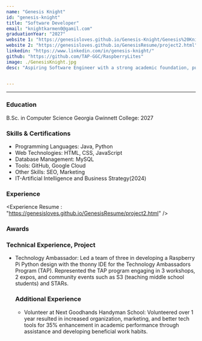 ```yaml
---
name: "Genesis Knight"
id: "genesis-knight"
title: "Software Developer"
email: "knightkarmen0@gamil.com"
graduationYear: "2027"
website 1: "https://genesisloves.github.io/Genesis-Knight/Genesis%20Knight.html"
website 2: "https://genesisloves.github.io/GenesisResume/project2.html"
linkedin: "https://www.linkedin.com/in/genesis-knight/"
github: "https://github.com/TAP-GGC/RaspberryLites"
image: ./GenesisKnight.jpg
desc: "Aspiring Software Engineer with a strong academic foundation, pursuing a master's degree in information technology, and a bachelor's degree in management information systems."


---
```


---

### Education
<div>
B.Sc. in Computer Science Georgia Gwinnett College: 2027
</div>

### Skills & Certifications
<ul>
  <li> Programming Languages: Java, Python</li>
  <li>Web Technologies: HTML, CSS, JavaScript</li>
  <li>Database Management: MySQL</li>
  <li>Tools: GitHub, Google Cloud</li>
  <li>Other Skills: SEO, Marketing</li>
  <li>IT-Artificial Intelligence and Business Strategy(2024)</li>
</ul>

### Experience
<Experience 
 Resume : "https://genesisloves.github.io/GenesisResume/project2.html"
/>

### Awards
<Awards
 Resume : None
/>



### Technical Experience, Project
<ul>
  <li>Technology Ambassador: Led a team of three in developing a Raspberry Pi Python design with the thonny IDE for the Technology Ambassadors Program (TAP). Represented the TAP program engaging in 3 workshops, 2 expos, and community events such as S3 (teaching middle school students) and STARs.</li>
  

### Additional Experience
<ul>
  <li>Volunteer at Next Goodhands Handyman School: Volunteered over 1 year resulted in increased organization, marketing, and better tech tools for 35% enhancement in academic performance through assistance and developing beneficial work habits.</li>
</ul>